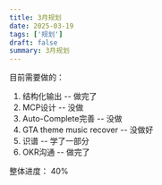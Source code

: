```yaml
---
title: 3月规划
date: 2025-03-19
tags: ['规划']
draft: false
summary: 3月规划
---
```


目前需要做的：

1. 结构化输出 -- 做完了
2. MCP设计 -- 没做
3. Auto-Complete完善 -- 没做
4. GTA theme music recover -- 没做好
5. 识谱 -- 学了一部分
6. OKR沟通 -- 做完了

整体进度：
40%
